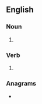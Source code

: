 ==English==

===Noun===
{{head|en|noun plural form}}

# {{plural of|meander|lang=en}}

===Verb===
{{head|en|verb form}}

# {{en-third-person singular of|meander}}

===Anagrams===
* {{anagrams|en|Merendas|amenders|reamends}}